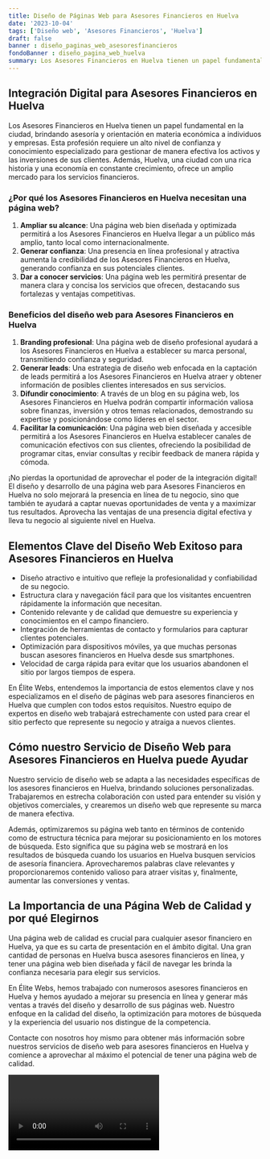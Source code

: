 ```yaml
---
title: Diseño de Páginas Web para Asesores Financieros en Huelva
date: '2023-10-04'
tags: ['Diseño web', 'Asesores Financieros', 'Huelva']
draft: false
banner : diseño_paginas_web_asesoresfinancieros
fondoBanner : diseño_pagina_web_huelva
summary: Los Asesores Financieros en Huelva tienen un papel fundamental en la ciudad, brindando asesoría y orientación en materia económica a individuos y empresas. Esta profesión requiere un alto nivel de confianza y conocimiento especializado para gestionar de manera efectiva los activos y las inversiones de sus clientes. Además, Huelva, una ciudad con una rica historia y una economía en constante crecimiento, ofrece un amplio mercado para los servicios financieros.
---
```


## Integración Digital para Asesores Financieros en Huelva

Los Asesores Financieros en Huelva tienen un papel fundamental en la ciudad, brindando asesoría y orientación en materia económica a individuos y empresas. Esta profesión requiere un alto nivel de confianza y conocimiento especializado para gestionar de manera efectiva los activos y las inversiones de sus clientes. Además, Huelva, una ciudad con una rica historia y una economía en constante crecimiento, ofrece un amplio mercado para los servicios financieros.

### ¿Por qué los Asesores Financieros en Huelva necesitan una página web?

1. **Ampliar su alcance**: Una página web bien diseñada y optimizada permitirá a los Asesores Financieros en Huelva llegar a un público más amplio, tanto local como internacionalmente.
2. **Generar confianza**: Una presencia en línea profesional y atractiva aumenta la credibilidad de los Asesores Financieros en Huelva, generando confianza en sus potenciales clientes.
3. **Dar a conocer servicios**: Una página web les permitirá presentar de manera clara y concisa los servicios que ofrecen, destacando sus fortalezas y ventajas competitivas.

### Beneficios del diseño web para Asesores Financieros en Huelva

1. **Branding profesional**: Una página web de diseño profesional ayudará a los Asesores Financieros en Huelva a establecer su marca personal, transmitiendo confianza y seguridad.
2. **Generar leads**: Una estrategia de diseño web enfocada en la captación de leads permitirá a los Asesores Financieros en Huelva atraer y obtener información de posibles clientes interesados en sus servicios.
3. **Difundir conocimiento**: A través de un blog en su página web, los Asesores Financieros en Huelva podrán compartir información valiosa sobre finanzas, inversión y otros temas relacionados, demostrando su expertise y posicionándose como líderes en el sector.
4. **Facilitar la comunicación**: Una página web bien diseñada y accesible permitirá a los Asesores Financieros en Huelva establecer canales de comunicación efectivos con sus clientes, ofreciendo la posibilidad de programar citas, enviar consultas y recibir feedback de manera rápida y cómoda.

¡No pierdas la oportunidad de aprovechar el poder de la integración digital! El diseño y desarrollo de una página web para Asesores Financieros en Huelva no solo mejorará la presencia en línea de tu negocio, sino que también te ayudará a captar nuevas oportunidades de venta y a maximizar tus resultados. Aprovecha las ventajas de una presencia digital efectiva y lleva tu negocio al siguiente nivel en Huelva.

<GifSeo />

<Cta />

## Elementos Clave del Diseño Web Exitoso para Asesores Financieros en Huelva

- Diseño atractivo e intuitivo que refleje la profesionalidad y confiabilidad de su negocio.
- Estructura clara y navegación fácil para que los visitantes encuentren rápidamente la información que necesitan.
- Contenido relevante y de calidad que demuestre su experiencia y conocimientos en el campo financiero.
- Integración de herramientas de contacto y formularios para capturar clientes potenciales.
- Optimización para dispositivos móviles, ya que muchas personas buscan asesores financieros en Huelva desde sus smartphones.
- Velocidad de carga rápida para evitar que los usuarios abandonen el sitio por largos tiempos de espera.

En Élite Webs, entendemos la importancia de estos elementos clave y nos especializamos en el diseño de páginas web para asesores financieros en Huelva que cumplen con todos estos requisitos. Nuestro equipo de expertos en diseño web trabajará estrechamente con usted para crear el sitio perfecto que represente su negocio y atraiga a nuevos clientes.

## Cómo nuestro Servicio de Diseño Web para Asesores Financieros en Huelva puede Ayudar

Nuestro servicio de diseño web se adapta a las necesidades específicas de los asesores financieros en Huelva, brindando soluciones personalizadas. Trabajaremos en estrecha colaboración con usted para entender su visión y objetivos comerciales, y crearemos un diseño web que represente su marca de manera efectiva.

Además, optimizaremos su página web tanto en términos de contenido como de estructura técnica para mejorar su posicionamiento en los motores de búsqueda. Esto significa que su página web se mostrará en los resultados de búsqueda cuando los usuarios en Huelva busquen servicios de asesoría financiera. Aprovecharemos palabras clave relevantes y proporcionaremos contenido valioso para atraer visitas y, finalmente, aumentar las conversiones y ventas.

## La Importancia de una Página Web de Calidad y por qué Elegirnos

Una página web de calidad es crucial para cualquier asesor financiero en Huelva, ya que es su carta de presentación en el ámbito digital. Una gran cantidad de personas en Huelva busca asesores financieros en línea, y tener una página web bien diseñada y fácil de navegar les brinda la confianza necesaria para elegir sus servicios.

En Élite Webs, hemos trabajado con numerosos asesores financieros en Huelva y hemos ayudado a mejorar su presencia en línea y generar más ventas a través del diseño y desarrollo de sus páginas web. Nuestro enfoque en la calidad del diseño, la optimización para motores de búsqueda y la experiencia del usuario nos distingue de la competencia.

Contacte con nosotros hoy mismo para obtener más información sobre nuestros servicios de diseño web para asesores financieros en Huelva y comience a aprovechar al máximo el potencial de tener una página web de calidad.

<Video />

<CtaBot job='Asesores Financieros' city='Huelva'/>

<Gmaps query='Huelva+españa+maps' />